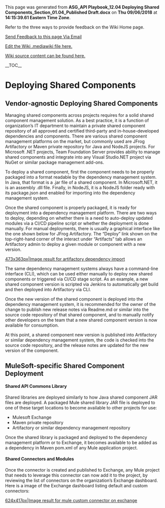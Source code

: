 ﻿<p>This page was generated from <b>ASG_API Playbook_12.04 Deploying Shared Components_Section_01.04_Published Draft.docx</b> on <b>Thu 09/06/2018</b> at <b>14:15:39.61 Eastern Time Zone</b>.</p>
<p>Refer to the three ways to provide feedback on the Wiki Home page.</p>
<p><a href="mailto:ronald.opperman@va.gov;paul.marshall4@va.gov?subject=ASG_API Playbook_12.04 Deploying Shared Components_Section_01.04_Published Draft">Send Feedback to this page Via Email</a></p>
<p><a href="https://github.com/department-of-veterans-affairs/ES-ASG/tree/master/Projects/ES%20ASG/ES%20ASG%20API%20Playbook%20Project/Content/12.04%20ASG_API%20Playbook_Deploying%20Shared%20Components_Section/12.04 ASG_API Playbook_Deploying Shared Components_Section.mediawiki">Edit the Wiki .mediawiki file here.</a></p>
<p><a href=https://github.com/department-of-veterans-affairs/ES-ASG/tree/master/Projects/ES%20ASG/ES%20ASG%20API%20Playbook%20Project/Content/12.04%20ASG_API%20Playbook_Deploying%20Shared%20Components_Section>Wiki source content can be found here.</a></p>
<p>__TOC__</p>
= Deploying Shared Components =

===  ===

== Vendor-agnostic Deploying Shared Components ==

Managing shared components across projects requires for a solid shared component management solution. As a best practice, it is a function of organization’s IT department to maintain a private shared component repository of all approved and certified third-party and in-house-developed dependencies and components. There are various shared component management platforms on the market, but commonly used are JFrog Artifactory or Maven private repository for Java and NodeJS projects. For Microsoft .NET projects, Team Foundation Server provides ability to manage shared components and integrate into any Visual Studio.NET project via NuGet or similar package management add-ons.

To deploy a shared component, first the component needs to be properly packaged into a format readable by the dependency management system. In Java, that format is a .jar file of a shared component. In Microsoft.NET, it is an assembly .dll file. Finally, in NodeJS, it is a NodeJS folder ready with its package.json and enabled for importing into the dependency management system.

Once the shared component is properly packaged, it is ready for deployment into a dependency management platform. There are two ways to deploy, depending on whether there is a need to auto-deploy updated modules via a CI/CD pipeline script or whether the deployment is done manually. For manual deployments, there is usually a graphical interface like the one shown below for JFrog Artifactory. The “Deploy” link shown on the top-right-hand corner of the interact under “Artifacts” tab allows an Artifactory admin to deploy a given module or component with a new version.

[[https://github.com/department-of-veterans-affairs/ES-ASG/raw/master/Projects/ES%20ASG/ES%20ASG%20API%20Playbook%20Project/Content/12.04%20ASG_API%20Playbook_Deploying%20Shared%20Components_Section/media/image1.png|473x363px|Image result for artifactory dependency import]]

The same dependency management systems always have a command-line interface (CLI), which can be used either manually to deploy new shared components or triggered via CI/CD stage script. As an example, a new shared component version is scripted via Jenkins to automatically get build and then deployed into Artifactory via CLI.

Once the new version of the shared component is deployed into the dependency management system, it is recommended for the owner of the change to publish new release notes via Readme.md or similar into the source code repository of that shared component, and to manually notify other developers on the team that a new shared component version is now available for consumption.

At this point, a shared component new version is published into Artifactory or similar dependency management system, the code is checked into the source code repository, and the release notes are updated for the new version of the component.

== MuleSoft-specific Shared Component Deployment ==

==== Shared API Commons Library ====

Shared libraries are deployed similarly to how Java shared component JAR files are deployed. A packaged Mule shared library JAR file is deployed to one of these target locations to become available to other projects for use:

* Mulesoft Exchange
* Maven private repository
* Artifactory or similar dependency management repository

Once the shared library is packaged and deployed to the dependency management platform or to Exchange, it becomes available to be added as a dependency in Maven pom.xml of any Mule application project.

==== Shared Connectors and Modules ====

Once the connector is created and published to Exchange, any Mule project that needs to leverage this connector can now add it to the project, by reviewing the list of connectors on the organization’s Exchange dashboard. Here is a image of the Exchange dashboard listing default and custom connectors:

[[https://github.com/department-of-veterans-affairs/ES-ASG/raw/master/Projects/ES%20ASG/ES%20ASG%20API%20Playbook%20Project/Content/12.04%20ASG_API%20Playbook_Deploying%20Shared%20Components_Section/media/image2.png|624x417px|Image result for mule custom connector on exchange]]







